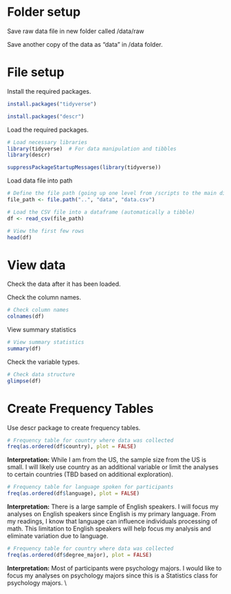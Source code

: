 # Folder setup

Save raw data file in new folder called /data/raw

Save another copy of the data as "data" in /data folder.

# File setup

Install the required packages.

```r
install.packages("tidyverse")
```

```r
install.packages("descr")
```

Load the required packages.

```r
# Load necessary libraries
library(tidyverse)  # For data manipulation and tibbles
library(descr)
```

```r
suppressPackageStartupMessages(library(tidyverse))
```

Load data file into path

```r
# Define the file path (going up one level from /scripts to the main directory)
file_path <- file.path("..", "data", "data.csv")

# Load the CSV file into a dataframe (automatically a tibble)
df <- read_csv(file_path)

# View the first few rows
head(df)
```

# View data

Check the data after it has been loaded.

Check the column names.

```r
# Check column names
colnames(df)

```

View summary statistics

```r
# View summary statistics
summary(df)
```

Check the variable types.

```r
# Check data structure
glimpse(df)
```

# Create Frequency Tables

Use descr package to create frequency tables.

```r
# Frequency table for country where data was collected
freq(as.ordered(df$country), plot = FALSE)
```

**Interpretation:** While I am from the US, the sample size from the US is small. I will likely use country as an additional variable or limit the analyses to certain countries (TBD based on additional exploration).

```r
# Frequency table for language spoken for participants
freq(as.ordered(df$language), plot = FALSE)
```

**Interpretation:** There is a large sample of English speakers. I will focus my analyses on English speakers since English is my primary language. From my readings, I know that language can influence individuals processing of math. This limitation to English speakers will help focus my analysis and eliminate variation due to language.

```r
# Frequency table for country where data was collected
freq(as.ordered(df$degree_major), plot = FALSE)
```

**Interpretation:** Most of participants were psychology majors. I would like to focus my analyses on psychology majors since this is a Statistics class for psychology majors. \\
